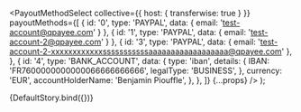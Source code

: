 
<Meta title="Expenses/PayoutMethodSelect" component={PayoutMethodSelect} />

  <PayoutMethodSelect
    collective={{ host: { transferwise: true } }}
    payoutMethods={[
      { id: '0', type: 'PAYPAL', data: { email: 'test-account@qpayee.com' } },
      { id: '1', type: 'PAYPAL', data: { email: 'test-account-2@qpayee.com' } },
      {
        id: '3',
        type: 'PAYPAL',
        data: { email: 'test-account-2-xxxxxxxxxxxxsssssssssssaaaaaaaaaaaaaaaaaa@qpayee.com' },
      },
      {
        id: '4',
        type: 'BANK_ACCOUNT',
        data: {
          type: 'iban',
          details: {
            IBAN: 'FR7600000000000066666666666',
            legalType: 'BUSINESS',
          },
          currency: 'EUR',
          accountHolderName: 'Benjamin Piouffle',
        },
      },
    ]}
    {...props}
  />
);

<Story name="Default">{DefaultStory.bind({})}</Story>

<ArgsTable story="Default" />
